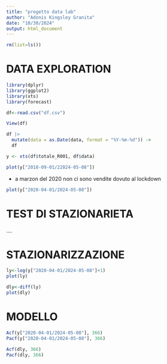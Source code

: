 ```yaml
---
title: "progetto data lab"
author: "Adonis Kingsley Granita"
date: "10/30/2024"
output: html_document
---
```


```r
rm(list=ls())
```


# DATA EXPLORATION

```r
library(dplyr)
library(ggplot2)
library(xts)
library(forecast)
```

```r
df<-read.csv("df.csv")
```

```r
View(df)
```

```r
df |> 
  mutate(data = as.Date(data, format = "%Y-%m-%d")) -> 
  df
```

```r
y <- xts(df$totale_R001, df$data)
```

```r
plot(y["2018-09-01/22024-05-08"])
```


- a marzon del 2020 non ci sono vendite dovuto al lockdown

```r
plot(y["2020-04-01/2024-05-08"])
```

# TEST DI STAZIONARIETA

....


# STAZIONARIZZAZIONE

```r
ly<-log(y["2020-04-01/2024-05-08"]+1)
plot(ly)
```


```r
dly<-diff(ly)
plot(dly)
```

# MODELLO

```r
Acf(y["2020-04-01/2024-05-08"], 366)
Pacf(y["2020-04-01/2024-05-08"], 366)
```

```r
Acf(dly, 366)
Pacf(dly, 366)
```
